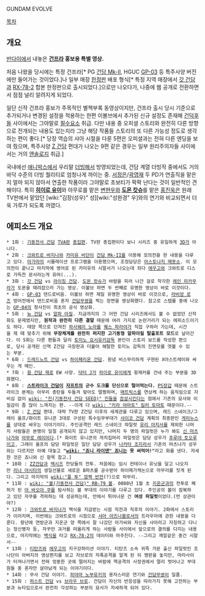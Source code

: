 GUNDAM EVOLVE

[[목차]]

== 개요 ==
[[반다이]]에서 내놓은 '''[[건프라]] 홍보용 특별 영상.'''

처음 나왔을 당시에는 특정 건프라[* PG [[건담 Mk-II]], HGUC [[GP-03]] 등 특주사양 버전에만 들어가는 것이었다.]나 일부 매장 [[한정판]] 배포 형식[* 특정 지역 매장에서 [[갓 건담]]과 [[RX-78-2]] 합본 한정판으로 출시되었다.]으로만 나오다가, 나중에 웹 공개로 전환하면서 점점 널리 알려지게 되었다.

일단 신작 건프라 홍보가 주목적인 별책부록 동영상이지만, 건프라 출시 당시 기준으로 추가되거나 변경된 설정을 적용하는 한편 이볼브에서 추가된 신규 설정도 존재해 [[건덕후]]들 사이에서는 그야말로 [[필수요소]] 취급. 다만 내용 중 오피셜 스토리와 완전히 다른 방향으로 전개되는 내용도 있는지라 그냥 해당 작품들 스토리의 또 다른 가능성 정도로 생각하는 편이 좋다.[* 당장 역습의 샤아 시절을 다룬 5편은 오피셜과는 전혀 다른 엔딩을 보여 줬으며, 특주사양 [[Z 건담]] 편대가 나오는 9편 같은 경우는 일부 원리주의자들 사이에서는 거의 [[앤솔로지]] 취급.]

국내에선 [[애니박스]]에서 우리말 [[더빙]]해서 방영되었는데, 건담 계열 더빙작 중에서도 거의 바닥 수준의 더빙 퀄리티로 엄청나게 까이는 중. [[서정은]]/[[곽영재]] 두 PD가 연출직을 맡은 지 얼마 되지 않아서 연출한 작품이라 그야말로 초보티가 팍팍 난다는 것이 일반적인 견해이다. 특히 '''[[히이로 유이]]'''와 아무로를 맡은 [[변현우]]와 '''[[도몬 캇슈]]'''를 맡은 [[홍진욱]]은 원래 TV판에서 맡았던 [wiki:"김장(성우)" 성][wiki:"성완경" 우]와의 연기와 비교되면서 더욱 가루가 되도록 까였다.


== 에피소드 개요 ==
 * 1화 : [[기동전사 건담]] [[TVA]]판 [[총집편]]. TV판 총집편이다 보니 시리즈 중 유일하게 [[3D]]가 아니다.
 * 2화 : [[크와트로 바지나]]와 [[카미유 비단]]이 [[건담 Mk-II]]를 이용해 모의전을 한 내용을 다루고 있다. [[아가마]]의 시뮬레이션 프로그램을 이용했으며, 조정담당은 [[아스토나지 메돗소]]. 이 모의전이 끝나고 마지막에 영어로 된 카미유의 시말서가 나오는데 죄다 [[에우고]]와 크와트로 디스로 가득찬 문서라는게 유머(...). 
 * 3화 : [[갓 건담]] vs [[라이징 건담]]. [[도몬 캇슈]]가 바람을 피러 나간 걸로 착각한 [[레인 미카무라]]가 도몬을 때려잡으러 가는 영상. 이볼브 하면 두 번째로 유명한 영상이 바로 이것이다.
 * 4화 : [[GP-03]] 덴드로비움. 이볼브 하면 제일 유명한 영상이 바로 이것으로, [[라비앙 로즈]] 방어전에서 덴드로비움 혼자 [[건담무쌍]]을 찍는 장면을 영상화했다. 참고로 스텝롤 중에 나오는 [[GP-04]]의 청사진이 최초의 공식 영상화.
 * 5화 : [[뉴 건담]] vs [[알파 아질]]. 지금까지의 그 어떤 건담 시리즈에서도 볼 수 없었던 신작화도 문제였지만, '''원작과 완전히 다른 결말''' 때문에 여러 가지로 논란거리가 되는 에피소드이기도 하다. 태양 쪽으로 던져진 [[하사웨이 노아]]를 [[퀘스 파라야]]가 직접 구하러 가는데, 시간을 제 때 맞추기 위해 '''무장체계를 완전히 퍼지한 고기동형 알파아질 탈출포트 모드'''로 날아간다. 이 5화는 다른 편들과 달리 [[토미노 요시유키]]감독 본인이 스토리 보드를 작성한 편으로, 당시 공개된 신역 Z건담 극장판과 더불어 해탈한 토미노 감독의 진면모를 엿볼 수 있는 부분.
 * 6화 : [[드레드노트 건담]] vs [[하이페리온 건담]]. 원념 비스무리하게 구현된 X아스트레이와 싸우는 게 메인.
 * 7화 : [[윙 건담 제로]] EW 사양. [[닥터 J]]가 [[히이로 유이]]에게 윙제커를 건네 주는 부분을 3D화했다.
 * 8화 : '''[[스트라이크 건담]]이 [[자프트]]의 군수 도크를 단신으로 털어먹는다.''' [[PS장갑]] 때문에 스트라이크 본체는 아무리 총탄을 두들겨 맞아도 멀쩡하며, [[매트릭스]]를 연상케 하는 움직임으로 자비심 없이 [[wiki: "진(기동전사 건담 SEED)" 진]]들을 [[끔살]]시킨다는 점에서 기존의 묘사와 이질감이 좀 많이 느껴지는 편. --이게 다 [[wiki: "키라 야마토" 킬러 토마토]] 때문이다.--
 * 9화 : [[Z 건담]] 편대. 대략 TV판 Z건담 이후의 세계관을 다루고 있으며, 레드 스네이크/그레이 울프/화이트 유니콘 3대로 구성된 특수임무부대가 [[사이코 건담]] 계획의 최종판인 [[게미누스]]를 상대로 싸우는 이야기이다. 주인공격인 레드 스네이크 파일럿 [[유리 아지사]]를 제외한 나머지 사람들은 본명이 일절 공개되지 않고 있지만, 나머지 두 명의 파일럿은 누가 봐도 [[신 마츠나가]]와 [[아무로 레이]]이다.[* 화이트 유니콘의 까치집머리 파일럿은 담당 성우가 [[후루야 토오루]]이고, 그레이 울프의 담당 파일럿은 일단 담당 성우가 [[나카타 조지]]라서 기존의 마츠나가 성우와는 다르지만 아예 대놓고 '''"[[wiki: "죠니 라이덴" 죠니]]는 못 써먹어!"'''라고 화를 낸다. 자세한 것은 죠니와 신 항목 참고.]
 * 10화 : [[ZZ건담]]과 [[액시즈]] 잔당들의 전투. 처음에는 임시 컨테이너 유닛을 달고 나오지만 [[리나 아시타]]의 생일선물로 새로운 B파츠를 공수받아 하이메가캐논으로 마무리를 짓게 된다. 그리고 마지막의 [[wiki:"플 투" 깜짝 반전]](?)으로 마무리.
 * 11화 : [[wiki: "볼(기동전사 건담)" RB-79 볼]]. 0080년 1월 초 [[지온군]]과의 전투로 폐허가 된 [[아 바오아 쿠]]를 탐사하는 볼 부대의 이야기를 다루고 있다. 주인공의 볼이 잠복하고 있던 자쿠를 격파하는 데 성공하는데, 안에서 튀어나온 건 '''여성 파일럿'''이었다.(먼 상관이야?)
 * 12화 : [[크와트로 바지나]]가 백식을 지급받는 시점 직전과 직후의 이야기. 2화에서 스토리가 이어지며, 이번에는 크와트로의 시점으로 [[샤아 아즈나블]]로서의 트라우마에 관한 내용을 다룬다. 왕년에 연방군과 지온군 양 쪽에서 잘 나갔던 아가씨와 자신을 샤아라고 자칭하고 다니는 정신병자 등, 자꾸만 과거를 떠올리게 하는 사람들 사이에서 앞으로의 결의를 다지는 내용으로, 마지막에는 [[백식]]을 타고 [[RX-78-2]]의 데이터와 마주친다. --그리고 깨알같은 중간 시말서--
 * 13화 : [[티탄즈]]와 [[에우고]]의 지구강하미션 이야기. 티탄즈 소속 귀족 가문 출신 파일럿인 조나단이 아버지의 영상편지를 보고 자브로의 자폭공격을 알게 된 뒤 깽판을 놓지만, 마라사이가 터져나가면서 전혀 엉뚱한 곳에 떨어지는 바람에 핵공격의 사정권에서 멀리 벗어나고 부대원들 중 혼자만 살아남게 되는 이야기이다.
 * 14화 : 무사 건담 이야기. [[히야마 노부유키]]의 용자스러운 연기와 [[건담무쌍]]이 일품.
 * 15화 : [[퍼스트 건담]] vs [[브라우 브로]]. 건담이 자신의 반응성을 따라가지 못해 고전하는 부분과 뉴타입으로서 완전히 각성하는 부분의 묘사가 자세하게 되어 있다.

